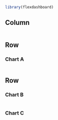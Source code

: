 ```r
library(flexdashboard)
```

Column {.sidebar}
-----------------------------------------------------------------------

```r

```


Row
-----------------------------------------------------------------------

### Chart A

```r

```

Row {.tabset .tabset-fade}
-----------------------------------------------------------------------

### Chart B

```r

```

### Chart C

```r

```

